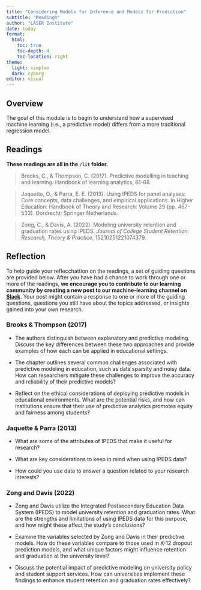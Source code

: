 ```yaml
---
title: "Considering Models for Inference and Models for Prediction"
subtitle: "Readings"
author: "LASER Institute"
date: today 
format:
  html:
    toc: true
    toc-depth: 4
    toc-location: right
theme:
  light: simplex
  dark: cyborg
editor: visual
---
```


## Overview

The goal of this module is to begin to understand how a supervised machine learning (i.e., a predictive model) differs from a more traditional regression model.

## Readings

**These readings are all in the `/lit` folder.**

> Brooks, C., & Thompson, C. (2017). Predictive modelling in teaching and learning. Handbook of learning analytics, 61-68.

> Jaquette, O., & Parra, E. E. (2013). Using IPEDS for panel analyses: Core concepts, data challenges, and empirical applications. In Higher Education: Handbook of Theory and Research: Volume 29 (pp. 467-533). Dordrecht: Springer Netherlands.

> Zong, C., & Davis, A. (2022). Modeling university retention and graduation rates using IPEDS. *Journal of College Student Retention: Research, Theory & Practice*, 15210251221074379.

## Reflection

To help guide your reflecchattion on the readings, a set of guiding questions are provided below. After you have had a chance to work through one or more of the readings, **we encourage you to contribute to our learning community by creating a new post to our machine-learning channel on [Slack](http://laser-scholars.slack.com/)**. Your post might contain a response to one or more of the guiding questions, questions you still have about the topics addressed, or insights gained into your own research.

### Brooks & Thompson (2017)

-   The authors distinguish between explanatory and predictive modeling. Discuss the key differences between these two approaches and provide examples of how each can be applied in educational settings.

-   The chapter outlines several common challenges associated with predictive modeling in education, such as data sparsity and noisy data. How can researchers mitigate these challenges to improve the accuracy and reliability of their predictive models?

-   Reflect on the ethical considerations of deploying predictive models in educational environments. What are the potential risks, and how can institutions ensure that their use of predictive analytics promotes equity and fairness among students?

### Jaquette & Parra (2013)

-   What are some of the attributes of IPEDS that make it useful for research?

-   What are key considerations to keep in mind when using IPEDS data?

-   How could you use data to answer a question related to your research interests?

### Zong and Davis (2022)

-   Zong and Davis utilize the Integrated Postsecondary Education Data System (IPEDS) to model university retention and graduation rates. What are the strengths and limitations of using IPEDS data for this purpose, and how might these affect the study's conclusions?

-   Examine the variables selected by Zong and Davis in their predictive models. How do these variables compare to those used in K-12 dropout prediction models, and what unique factors might influence retention and graduation at the university level?

-   Discuss the potential impact of predictive modeling on university policy and student support services. How can universities implement these findings to enhance student retention and graduation rates effectively?
